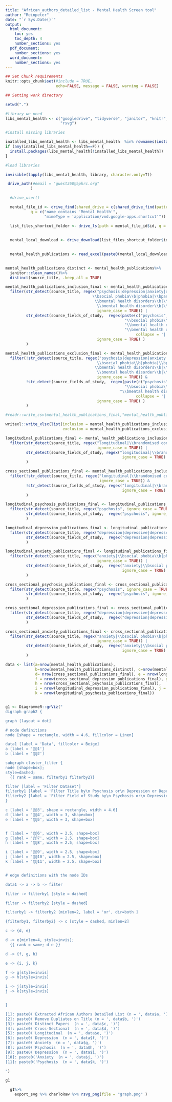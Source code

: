 ```yaml
---
title: "African_authors_detailed_list - Mental Health Screen tool"
author: "Reinpeter"
date: "`r Sys.Date()`"
output:
  html_document:
    toc: yes
    toc_depth: 4
    number_sections: yes
  pdf_document:
    number_sections: yes
  word_document: 
    number_sections: yes
---
```



```r

## Set Chunk requirements
knitr::opts_chunk$set(#include = TRUE,
                      echo=FALSE, message = FALSE, warning = FALSE)

```

```r

## Setting work directory

setwd(".")

```

```r

#library we need
libs_mental_health <- c("googledrive", "tidyverse", "janitor", "knitr", "readxl", "writexl", "DiagrammeR", "DiagrammeRsvg",
                        "rsvg")

#install missing libraries

inatalled_libs_mental_health <- libs_mental_health  %in% rownames(installed.packages())
if (any(inatalled_libs_mental_health==F)) {
  install.packages(libs_mental_health[!inatalled_libs_mental_health])
}

#load libraries

invisible(lapply(libs_mental_health, library, character.only=T))


```

```r

 drive_auth(#email = "guest360@aphrc.org"
           )

  #drive_user()

  mental_file_id <- drive_find(shared_drive = c(shared_drive_find(pattern = "Data Science Programs")$id),
           q = c("name contains 'Mental Health'",
                 "mimeType = 'application/vnd.google-apps.shortcut'")) #search for a specific set of shared drives, use the query string q

  list_files_shortcut_folder <- drive_ls(path = mental_file_id$id, q = c("name contains 'African_authors_detailed_list (2) (1).xlsx'"))
  
  
  mental_local_download <- drive_download(list_files_shortcut_folder$id, overwrite = TRUE)
  
```


```r

  mental_health_publications <- read_excel(paste0(mental_local_download$local_path), sheet = "African_authors_detailed_list (")
  
```


```r

mental_health_publications_distinct <- mental_health_publications%>%
  janitor::clean_names()%>%
  distinct(source_title, .keep_all = TRUE)

```


```r

mental_health_publications_inclusion_final <- mental_health_publications_distinct%>%
  filter(str_detect(source_title, regex("psychosis|depression|anxiety|depressive|depressed|
                                      \\bsocial phobia\\b|phobia|\\bpanic disorder\\b|agoraphobia|
                                       \\bmental health disorders\\b|\\bmental disorders\\b|
                                        \\bmental health disorder\\b|\\bmental disorder\\b",
                                        ignore_case = TRUE)) |
         str_detect(source_fields_of_study,  regex(paste(c("psychosis", "depression", "anxiety","depressive" , "depressed",
                                                    "\\bsocial phobia\\b", "phobia", "\\bpanic disorder\\b", "agoraphobia",
                                                    "\\bmental health disorders\\b","\\bmental disorders\\b",
                                                    "\\bmental health disorder\\b","\\bmental disorder\\b"),
                                                         collapse = '|'),
                                        ignore_case = TRUE) )
         )

```


```r

mental_health_publications_exclusion_final <- mental_health_publications_distinct%>%
  filter(!str_detect(source_title, regex("psychosis|depression|anxiety|depressive|depressed|
                                        \\bsocial phobia\\b|phobia|\\bpanic disorder\\b|agoraphobia|
                                       \\bmental health disorders\\b|\\bmental disorders\\b|
                                        \\bmental health disorder\\b|\\bmental disorder\\b",
                                        ignore_case = TRUE)) &
         !str_detect(source_fields_of_study,  regex(paste(c("psychosis", "depression", "anxiety","depressive" , "depressed",
                                                    "\\bsocial phobia\\b", "phobia", "\\bpanic disorder\\b", "agoraphobia",                                                     "\\bmental health disorders\\b","\\bmental disorders\\b",
                                                  "\\bmental health disorder\\b","\\bmental disorder\\b"),
                                                         collapse = '|'),
                                        ignore_case = TRUE) )
         )

```

```r

#readr::write_csv(mental_health_publications_final,"mental_health_publications_final.csv", na="")

writexl::write_xlsx(list(inclusion = mental_health_publications_inclusion_final,
                         exclusion = mental_health_publications_exclusion_final), "mental_health_publications_inclusion_exclusion_final.xlsx")


```


```r

longitudinal_publications_final <- mental_health_publications_inclusion_final%>%
  filter(str_detect(source_title, regex("longitudinal|\\brandomised controlled trial\\b|\\brandomized controlled trial\\b",
                                        ignore_case = TRUE)) |
         str_detect(source_fields_of_study, regex("longitudinal|\\brandomised controlled trial\\b|\\brandomized controlled trial\\b",
                                                   ignore_case = TRUE) )
         )

cross_sectional_publications_final <- mental_health_publications_inclusion_final%>%
  filter(!str_detect(source_title, regex("longitudinal|\\brandomised controlled trial\\b|\\brandomized controlled trial\\b",
                                         ignore_case = TRUE)) &
         !str_detect(source_fields_of_study, regex("longitudinal|\\brandomised controlled trial\\b|\\brandomized controlled trial\\b",
                                                   ignore_case = TRUE) )
         )

```


```r

longitudinal_psychosis_publications_final <- longitudinal_publications_final%>%
  filter(str_detect(source_title, regex("psychosis", ignore_case = TRUE)) |
         str_detect(source_fields_of_study,  regex("psychosis", ignore_case = TRUE) )
         )

longitudinal_depression_publications_final <- longitudinal_publications_final%>%
  filter(str_detect(source_title, regex("depression|depressive|depressed", ignore_case = TRUE)) |
         str_detect(source_fields_of_study,  regex("depression|depressive|depressed", ignore_case = TRUE) )
         )

longitudinal_anxiety_publications_final <- longitudinal_publications_final%>%
  filter(str_detect(source_title, regex("anxiety|\\bsocial phobia\\b|phobia|\\bpanic disorder\\b|agoraphobia",
                                        ignore_case = TRUE)) |
         str_detect(source_fields_of_study,  regex("anxiety|\\bsocial phobia\\b|phobia|\\bpanic disorder\\b|agoraphobia",
                                                   ignore_case = TRUE) )
         )

```


```r

cross_sectional_psychosis_publications_final <- cross_sectional_publications_final%>%
  filter(str_detect(source_title, regex("psychosis", ignore_case = TRUE)) |
         str_detect(source_fields_of_study,  regex("psychosis", ignore_case = TRUE) )
         )

cross_sectional_depression_publications_final <- cross_sectional_publications_final%>%
  filter(str_detect(source_title, regex("depression|depressive|depressed", ignore_case = TRUE)) |
         str_detect(source_fields_of_study,  regex("depression|depressive|depressed", ignore_case = TRUE) )
         )

cross_sectional_anxiety_publications_final <- cross_sectional_publications_final%>%
  filter(str_detect(source_title, regex("anxiety|\\bsocial phobia\\b|phobia|\\bpanic disorder\\b|agoraphobia",
                                        ignore_case = TRUE)) |
         str_detect(source_fields_of_study,  regex("anxiety|\\bsocial phobia\\b|phobia|\\bpanic disorder\\b|agoraphobia",
                                                   ignore_case = TRUE) )
         )

```


```r

data <- list(a=nrow(mental_health_publications),
             b=nrow(mental_health_publications_distinct), c=nrow(mental_health_publications_final),
             d= nrow(cross_sectional_publications_final), e = nrow(longitudinal_publications_final),
             f = nrow(cross_sectional_depression_publications_final), g = nrow(cross_sectional_anxiety_publications_final),
             h = nrow(cross_sectional_psychosis_publications_final),
             i = nrow(longitudinal_depression_publications_final), j = nrow(longitudinal_anxiety_publications_final),
             k = nrow(longitudinal_psychosis_publications_final))


g1 <- DiagrammeR::grViz("
digraph graph2 {

graph [layout = dot]

# node definitions
node [shape = rectangle, width = 4.6, fillcolor = Linen]

data1 [label = 'Data', fillcolor = Beige]
a [label = '@@1']
b [label = '@@2']

subgraph cluster_filter {
node [shape=box];
style=dashed;
  {{ rank = same; filterby1 filterby2}}

filter [label = 'Filter Dataset']
filterby1 [label = 'Filter Title by\n Psychosis or\n Depression or Depressive or Depressed\n or Anxiety or Social Phobia or Phobia or\n Panic Disorder or Agoraphobia or\n Mental Health Disorder(s) or\n Mental Disorder(s)', width = 3]
filterby2 [label = 'Filter Field of Study by\n Psychosis or\n Depression or Depressive or Depressed\n or Anxiety or Social Phobia or Phobia or\n Panic Disorder or Agoraphobia or\n Mental Health Disorder(s) or\n Mental Disorder(s)', width = 3]
}

c [label = '@@3', shape = rectangle, width = 4.6]
d [label = '@@4', width = 3, shape=box]
e [label = '@@5', width = 3, shape=box]


f [label = '@@6', width = 2.5, shape=box]
g [label = '@@7', width = 2.5, shape=box]
h [label = '@@8', width = 2.5, shape=box]

i [label = '@@9', width = 2.5, shape=box]
j [label = '@@10', width = 2.5, shape=box]
k [label = '@@11', width = 2.5, shape=box]


# edge definitions with the node IDs

data1 -> a -> b -> filter

filter -> filterby1 [style = dashed]

filter -> filterby2 [style = dashed]

filterby1 -> filterby2 [minlen=2, label = 'or', dir=both ]

{filterby1, filterby2} -> c [style = dashed, minlen=2]

c -> {d, e}

d -> e[minlen=4, style=invis];
  {{ rank = same; d e }}

d -> {f, g, h}

e -> {i, j, k}

f -> g[style=invis]
g -> h[style=invis]

i -> j[style=invis]
j -> k[style=invis]


}

[1]: paste0('Extracted African Authors Detailed List (n = ', data$a, ')')
[2]: paste0('Remove Dupliates on Title (n = ', data$b, ')')
[3]: paste0('Distinct Papers  (n = ', data$c, ')')
[4]: paste0('Cross-Sectional  (n = ', data$d, ')')
[5]: paste0('Longitudinal  (n = ', data$e, ')')
[6]: paste0('Depression  (n = ', data$f, ')')
[7]: paste0('Anxiety  (n = ', data$g, ')')
[8]: paste0('Psychosis  (n = ', data$h, ')')
[9]: paste0('Depression  (n = ', data$i, ')')
[10]: paste0('Anxiety  (n = ', data$j, ')')
[11]: paste0('Psychosis  (n = ', data$k, ')')

")

g1

```


```r

  g1%>%
    export_svg %>% charToRaw %>% rsvg_png(file = "graph.png" )

```



